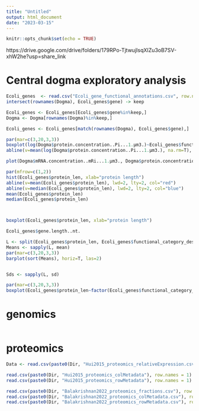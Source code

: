 ```yaml
---
title: "Untitled"
output: html_document
date: "2023-03-15"
---
```


```r
knitr::opts_chunk$set(echo = TRUE)
```

https://drive.google.com/drive/folders/179RPo-TjtwujIsqXIZu3oB7SV-xhW2he?usp=share_link

# Central dogma exploratory analysis

```r
Ecoli_genes  <- read.csv("Ecoli_gene_functional_annotations.csv", row.names = 1)
intersect(rownames(Dogma), Ecoli_genes$gene) -> keep

Ecoli_genes <- Ecoli_genes[Ecoli_genes$gene%in%keep,]
Dogma <- Dogma[rownames(Dogma)%in%keep,]

Ecoli_genes <- Ecoli_genes[match(rownames(Dogma), Ecoli_genes$gene),]

par(mar=c(3,20,3,3))
boxplot(log(Dogma$protein.concentration..Pi...1.µm3.)~Ecoli_genes$functional_category_desc,las=2, horizontal=T, ylab="")
abline(v=mean(log(Dogma$protein.concentration..Pi...1.µm3.), na.rm=T), lwd=2, col=2)


```
```r
plot(Dogma$mRNA.concentration..mRi...1.µm3., Dogma$protein.concentration..Pi...1.µm3., log="xy", pch=20)

```


```r


par(mfrow=c(1,2))
hist(Ecoli_genes$protein_len, xlab="protein length")
abline(v=mean(Ecoli_genes$protein_len), lwd=2, lty=2, col="red")
abline(v=median(Ecoli_genes$protein_len), lwd=2, lty=2, col="blue")
mean(Ecoli_genes$protein_len)
median(Ecoli_genes$protein_len)



boxplot(Ecoli_genes$protein_len, xlab="protein length")

Ecoli_genes$gene.length..nt.
```

```r
L <- split(Ecoli_genes$protein_len, Ecoli_genes$functional_category_desc)
Means <- sapply(L, mean)
par(mar=c(3,20,3,3))
barplot(sort(Means), horiz=T, las=2)


Sds <- sapply(L, sd)

par(mar=c(3,20,3,3))
boxplot(Ecoli_genes$protein_len~factor(Ecoli_genes$functional_category_desc, levels=names(Means)[order(Means)]), las=2, horizontal=T, ylab="")
```


# genomics 
```r

```


# proteomics
```r



Data <- read.csv(paste0(Dir, "Hui2015_proteomics_relativeExpression.csv"), row.names = 1)


```

```r
read.csv(paste0(Dir, "Hui2015_proteomics_colMetadata"), row.names = 1)
read.csv(paste0(Dir, "Hui2015_proteomics_rowMetadata"), row.names = 1)

read.csv(paste0(Dir, "Balakrishnan2022_proteomics_fractions.csv"), row.names = 1)
read.csv(paste0(Dir, "Balakrishnan2022_proteomics_colMetadata.csv"), row.names = 1)
read.csv(paste0(Dir, "Balakrishnan2022_proteomics_rowMetadata.csv"), row.names = 1)
```

